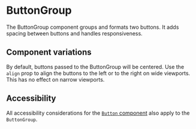 
<Meta of={Stories} />

# ButtonGroup

The ButtonGroup component groups and formats two buttons. It adds spacing between buttons and handles responsiveness.

<Canvas withToolbar={true} of={Stories.Base} />
<Controls />

## Component variations

By default, buttons passed to the ButtonGroup will be centered. Use the `align` prop to align the buttons to the left or to the right on wide viewports. This has no effect on narrow viewports.

<Canvas of={Stories.Alignment} />

## Accessibility

All accessibility considerations for the [`Button` component](Components/Button) also apply to the `ButtonGroup`.
